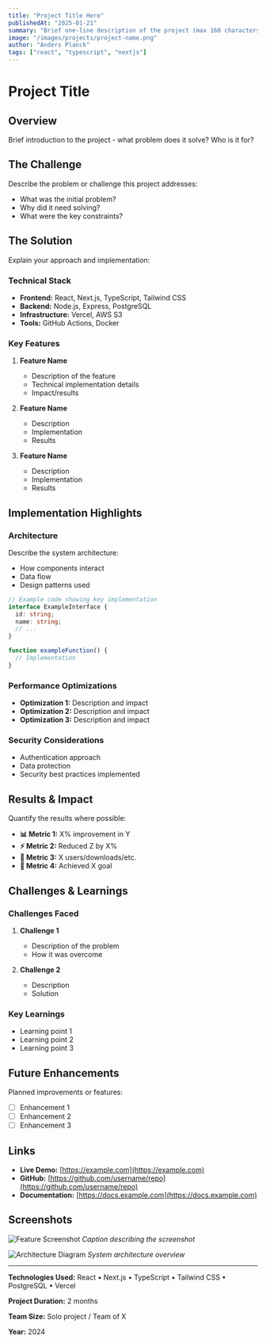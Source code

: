 ```yaml
---
title: "Project Title Here"
publishedAt: "2025-01-21"
summary: "Brief one-line description of the project (max 160 characters for SEO)"
image: "/images/projects/project-name.png"
author: "Anders Planck"
tags: ["react", "typescript", "nextjs"]
---
```


# Project Title

## Overview

Brief introduction to the project - what problem does it solve? Who is it for?

## The Challenge

Describe the problem or challenge this project addresses:
- What was the initial problem?
- Why did it need solving?
- What were the key constraints?

## The Solution

Explain your approach and implementation:

### Technical Stack

- **Frontend:** React, Next.js, TypeScript, Tailwind CSS
- **Backend:** Node.js, Express, PostgreSQL
- **Infrastructure:** Vercel, AWS S3
- **Tools:** GitHub Actions, Docker

### Key Features

1. **Feature Name**
   - Description of the feature
   - Technical implementation details
   - Impact/results

2. **Feature Name**
   - Description
   - Implementation
   - Results

3. **Feature Name**
   - Description
   - Implementation
   - Results

## Implementation Highlights

### Architecture

Describe the system architecture:
- How components interact
- Data flow
- Design patterns used

```typescript
// Example code showing key implementation
interface ExampleInterface {
  id: string;
  name: string;
  // ...
}

function exampleFunction() {
  // Implementation
}
```

### Performance Optimizations

- **Optimization 1:** Description and impact
- **Optimization 2:** Description and impact
- **Optimization 3:** Description and impact

### Security Considerations

- Authentication approach
- Data protection
- Security best practices implemented

## Results & Impact

Quantify the results where possible:

- **📊 Metric 1:** X% improvement in Y
- **⚡ Metric 2:** Reduced Z by X%
- **👥 Metric 3:** X users/downloads/etc.
- **🎯 Metric 4:** Achieved X goal

## Challenges & Learnings

### Challenges Faced

1. **Challenge 1**
   - Description of the problem
   - How it was overcome

2. **Challenge 2**
   - Description
   - Solution

### Key Learnings

- Learning point 1
- Learning point 2
- Learning point 3

## Future Enhancements

Planned improvements or features:

- [ ] Enhancement 1
- [ ] Enhancement 2
- [ ] Enhancement 3

## Links

- **Live Demo:** [https://example.com](https://example.com)
- **GitHub:** [https://github.com/username/repo](https://github.com/username/repo)
- **Documentation:** [https://docs.example.com](https://docs.example.com)

## Screenshots

![Feature Screenshot](/images/projects/feature-1.png)
*Caption describing the screenshot*

![Architecture Diagram](/images/projects/architecture.png)
*System architecture overview*

---

**Technologies Used:** React • Next.js • TypeScript • Tailwind CSS • PostgreSQL • Vercel

**Project Duration:** 2 months

**Team Size:** Solo project / Team of X

**Year:** 2024
